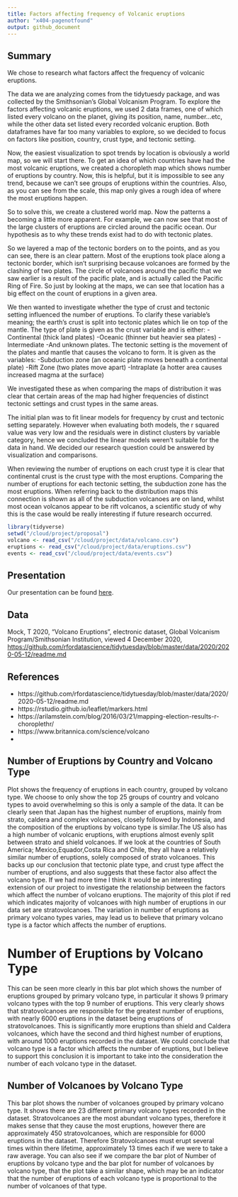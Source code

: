 ```yaml
---
title: Factors affecting frequency of Volcanic eruptions
author: "x404-pagenotfound"
output: github_document
---
```


## Summary

We chose to research what factors affect the frequency of volcanic eruptions.

The data we are analyzing comes from the tidytuesdy package, and was collected by the Smithsonian's Global Volcanism Program. To explore the factors affecting volcanic eruptions, we used 2 data frames, one of which listed every volcano on the planet, giving its position, name, number...etc, while the other data set listed every recorded volcanic eruption. Both dataframes have far too many variables to explore, so we decided to focus on factors like position, country, crust type, and tectonic setting.

Now, the easiest visualization to spot trends by location is obviously a world map, so we will start there. To get an idea of which countries have had the most volcanic eruptions, we created a choropleth map which shows number of eruptions by country. Now, this is helpful, but it is impossible to see any trend, because we can't see groups of eruptions within the countries. Also, as you can see from the scale, this map only gives a rough idea of where the most eruptions happen.

So to solve this, we create a clustered world map. Now the patterns a becoming a little more apparent. For example, we can now see that most of the large clusters of eruptions are circled around the pacific ocean. Our hypothesis as to why these trends exist had to do with tectonic plates.

So we layered a map of the tectonic borders on to the points, and as you can see, there is an clear pattern. Most of the eruptions took place along a tectonic border, which isn't surprising because volcanoes are formed by the clashing of two plates. The circle of volcanoes around the pacific that we saw earlier is a result of the pacific plate, and is actually called the Pacific Ring of Fire. So just by looking at the maps, we can see that location has a big effect on the count of eruptions in a given area.

We then wanted to investigate whether the type of crust and tectonic setting influenced the number of eruptions. To clarify these variable's meaning; the earth’s crust is split into tectonic plates which lie on top of the mantle. 
The type of plate is given as the crust variable and is either: 
-Continental (thick land plates)
-Oceanic (thinner but heavier sea plates)
-Intermediate
-And unknown plates. 
The tectonic setting is the movement of the plates and mantle that causes the volcano to form. It is given as the variables:
-Subduction zone (an oceanic plate moves beneath a continental plate)
-Rift Zone (two plates move apart)
-Intraplate (a hotter area causes increased magma at the surface)

We investigated these as when comparing the maps of distribution it was clear that certain areas of the map had higher frequencies of distinct tectonic settings and crust types in the same areas.

The initial plan was to fit linear models for frequency by crust and tectonic setting separately. However when evaluating both models, the r squared value was very low and the residuals were in distinct clusters by variable category, hence we concluded the linear models weren’t suitable for the data in hand. We decided our research question could be answered by visualization and comparisons.

When reviewing the number of eruptions on each crust type it is clear that continental crust is the crust type with the most eruptions. Comparing the number of eruptions for each tectonic setting, the subduction zone has the most eruptions. When referring back to the distribution maps this connection is shown as all of the subduction volcanoes are on land, whilst most ocean volcanos appear to be rift volcanos, a scientific study of why this is the case would be really interesting if future research occurred.

```r
library(tidyverse)
setwd("/cloud/project/proposal")
volcano <- read_csv("/cloud/project/data/volcano.csv")
eruptions <- read_csv("/cloud/project/data/eruptions.csv")
events <- read_csv("/cloud/project/data/events.csv")
```

## Presentation

Our presentation can be found [here](presentation/presentation.html).

## Data

Mock, T 2020, "Volcano Eruptions", electronic dataset, Global Volcanism Program/Smithsonian Institution, viewed 4 December 2020, <https://github.com/rfordatascience/tidytuesday/blob/master/data/2020/2020-05-12/readme.md>

## References

- https://github.com/rfordatascience/tidytuesday/blob/master/data/2020/2020-05-12/readme.md
- https://rstudio.github.io/leaflet/markers.html
- https://arilamstein.com/blog/2016/03/21/mapping-election-results-r-choroplethr/
- https://www.britannica.com/science/volcano
- 



## Number of Eruptions by Country and Volcano Type
Plot shows the frequency of eruptions in each country, grouped by volcano type. We choose to only show the top 25 groups of country and volcano types to avoid overwhelming so this is only a sample of the data. It can be clearly seen that Japan has the highest number of eruptions, mainly from strato, caldera and complex volcanoes, closely followed by Indonesia, and the composition of the eruptions by volcano type is similar.The US also has a high number of volcanic eruptions, with eruptions almost evenly split between strato and shield volcanoes. If we look at the countries of South America; Mexico,Equador,Costa Rica and Chile, they all have a relatively similar number of eruptions, solely composed of strato volcanoes. This backs up our conclusion that tectonic plate type, and crust type affect the number of eruptions, and also suggests that these factor also affect the volcano type. If we had more time I think it would be an interesting extension of our project to investigate the relationship between the factors which affect the number of volcano eruptions. The majority of this plot if red which indicates majority of volcanoes with high number of eruptions in our data set are stratovolcanoes. The variation in number of eruptions as primary volcano types varies, may lead us to believe that primary volcano type is a factor which affects the number of eruptions. 

# Number of Eruptions by Volcano Type
This can be seen more clearly in this bar plot which shows the number of eruptions grouped by primary volcano type, in particular it shows 9 primary volcano types with the top 9 number of eruptions. This very clearly shows that stratovolcanoes are responsible for the greatest number of eruptions, with nearly 6000 eruptions in the dataset being eruptions of stratovolcanoes. This is significantly more eruptions than shield and Caldera volcanoes, which have the second and third highest number of eruptions, with around 1000 eruptions recorded in the dataset. 
We could conclude that volcano type is a factor which affects the number of eruptions, but I believe to support this conclusion it is important to take into the consideration the number of each volcano type in the dataset.

## Number of Volcanoes by Volcano Type
This bar plot shows the number of volcanoes grouped by primary volcano type. It shows there are 23 different primary volcano types recorded in the dataset. Stratovolcanoes are the most abundant volcano types, therefore it makes sense that they cause the most eruptions, however there are approximately 450 stratovolcanoes, which are responsible for 6000 eruptions in the dataset. Therefore Stratovolcanoes must erupt several times within there lifetime, approximately 13 times each if we were to take a raw average.
You can also see if we compare the bar plot of Number of eruptions by volcano type and the bar plot for number of volcanoes by volcano type, that the plot take a similar shape, which may be an indicator that the number of eruptions of each volcano type is proportional to the number of volcanoes of that type.


